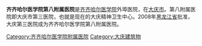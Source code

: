 '''齐齐哈尔医学院第八附属医院'''是[[齐齐哈尔医学院|齐齐哈尔医学院]]外埠医院，在[[大庆市|大庆市]]。第八附属医院即大庆市第三医院，也就是现在的大庆精神卫生中心。2008年[[黑龙江省|黑龙江省]]批准，大庆第三医院成为齐齐哈尔医学院第八附属医院。

{{Hospital-stub}}
{{Heilongjiang topics}}
[[Category:齐齐哈尔医学院附属医院|Category:齐齐哈尔医学院附属医院]]
[[Category:大庆建筑物|Category:大庆建筑物]]